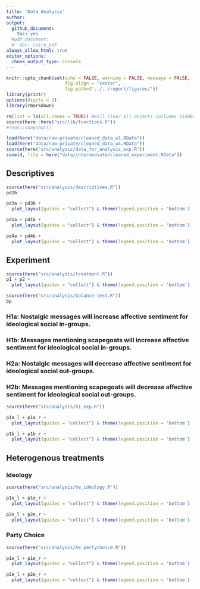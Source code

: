 ```yaml
---
title: 'Data Analysis'
author: 
output: 
  github_document:
    toc: yes
  #pdf_document:
  #  dev: cairo_pdf
always_allow_html: true
editor_options: 
  chunk_output_type: console
---
```


```r
knitr::opts_chunk$set(echo = FALSE, warning = FALSE, message = FALSE,
                      fig.align = "center",
                      fig.path=('../../report/figures/'))
library(printr)
options(digits = 2)
library(rmarkdown)
```

```r
rm(list = ls(all.names = TRUE)) #will clear all objects includes hidden objects.
source(here::here("src/lib/functions.R"))
#renv::snapshot()
```

```r
load(here("data/raw-private/cleaned_data_w1.RData"))
load(here("data/raw-private/cleaned_data_w4.RData"))
source(here("src/analysis/data_for_analysis_exp.R"))
save(d, file = here("data/intermediate/cleaned_experiment.RData"))
```

## Descriptives
```r
source(here("src/analysis/descriptives.R"))
pd2b

pd3a + pd3b +
  plot_layout(guides = "collect") & theme(legend.position = 'bottom')
```

```r
pd1a + pd1b +
  plot_layout(guides = "collect") & theme(legend.position = 'bottom')
```

```r
pd4a + pd4b +
  plot_layout(guides = "collect") & theme(legend.position = 'bottom')
```

## Experiment 
```r
source(here("src/analysis/treatment.R"))
p1 + p2 +
  plot_layout(guides = "collect") & theme(legend.position = 'bottom')
```

```r
source(here("src/analysis/balance-test.R"))
bp
```

### H1a: Nostalgic messages will increase affective sentiment for ideological social in-groups.
### H1b: Messages mentioning scapegoats will increase affective sentiment for ideological social in-groups.
### H2a: Nostalgic messages will decrease affective sentiment for ideological social out-groups.
### H2b: Messages mentioning scapegoats will decrease affective sentiment for ideological social out-groups.

```r
source(here("src/analysis/h1_exp.R"))

p1a_l + p1a_r +
  plot_layout(guides = "collect") & theme(legend.position = 'bottom')

p1b_l + p1b_r +
  plot_layout(guides = "collect") & theme(legend.position = 'bottom')
```

## Heterogenous treatments

### Ideology
```r
source(here("src/analysis/he_ideology.R"))

p1e_l + p1e_r +
  plot_layout(guides = "collect") & theme(legend.position = 'bottom')

p2e_l + p2e_r +
  plot_layout(guides = "collect") & theme(legend.position = 'bottom')
```

### Party Choice

```r
source(here("src/analysis/he_partychoice.R"))

p1e_l + p1e_r +
  plot_layout(guides = "collect") & theme(legend.position = 'bottom')

p2e_l + p2e_r +
  plot_layout(guides = "collect") & theme(legend.position = 'bottom')
```
